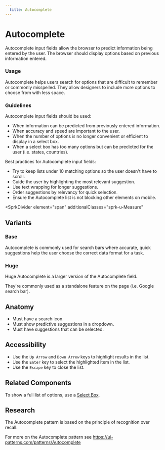 ```yaml
---
  title: Autocomplete
---
```


# Autocomplete

Autocomplete input fields allow the browser to predict information being
entered by the user. The browser should display options based on
previous information entered.

<ComponentPreview
  componentName="autocomplete--default-story"
  hasHTML
  minHeight="15rem"
/>

### Usage

Autocomplete helps users search for options that are difficult to remember or
commonly misspelled. They allow designers to include more options to choose
from with less space.

### Guidelines

Autocomplete input fields should be used:

- When information can be predicted from previously entered information.
- When accuracy and speed are important to the user.
- When the number of options is no longer convenient or efficient to display
in a select box.
- When a select box has too many options but can be predicted for the user
(i.e. states, countries).

Best practices for Autocomplete input fields:

- Try to keep lists under 10 matching options so the user doesn't have to
scroll.
- Guide the user by highlighting the most relevant suggestion.
- Use text wrapping for longer suggestions.
- Order suggestions by relevancy for quick selection.
- Ensure the Autocomplete list is not blocking other elements on mobile.

<SprkDivider
 element="span"
 additionalClasses="sprk-u-Measure"
></SprkDivider>

## Variants

### Base

Autocomplete is commonly used for search bars where accurate, quick suggestions
help the user choose the correct data format for a task.

<ComponentPreview
  componentName="autocomplete--default-story"
  hasHTML
  minHeight="15rem"
/>

### Huge

Huge Autocomplete is a larger version of the Autocomplete field.

They're commonly used as a standalone feature on the page (i.e. Google search
bar).

<ComponentPreview
  componentName="autocomplete--huge"
  hasHTML
  minHeight="27rem"
/>

## Anatomy

- Must have a search icon.
- Must show predictive suggestions in a dropdown.
- Must have suggestions that can be selected.

## Accessibility

- Use the `Up Arrow` and `Down Arrow` keys to highlight results in the list.
- Use the `Enter` key to select the highlighted item in the list.
- Use the `Escape` key to close the list.

## Related Components

To show a full list of options, use a [Select Box](https://sparkdesignsystem.com/using-spark/components/input#select-box).

## Research

The Autocomplete pattern is based on the principle of recognition over recall.

For more on the Autocomplete pattern see
https://ui-patterns.com/patterns/Autocomplete